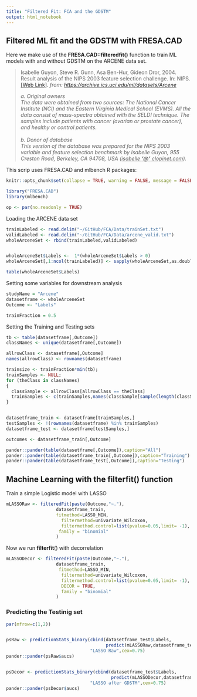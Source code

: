 ```yaml
---
title: "Filtered Fit: FCA and the GDSTM"
output: html_notebook
---
```


## Filtered ML fit and the GDSTM with FRESA.CAD

Here we make use of the **FRESA.CAD::filteredfit()** function to train ML models with and without GDSTM on the ARCENE data set.

> Isabelle Guyon, Steve R. Gunn, Asa Ben-Hur, Gideon Dror, 2004. Result analysis of the NIPS 2003 feature selection challenge. In: NIPS. [\[Web Link\]](http://books.nips.cc/papers/files/nips17/NIPS2004_0194.pdf). *from: <https://archive.ics.uci.edu/ml/datasets/Arcene>*
>
> *a. Original owners\
> The data were obtained from two sources: The National Cancer Institute (NCI) and the Eastern Virginia Medical School (EVMS). All the data consist of mass-spectra obtained with the SELDI technique. The samples include patients with cancer (ovarian or prostate cancer), and healthy or control patients.\
> \
> b. Donor of database\
> This version of the database was prepared for the NIPS 2003 variable and feature selection benchmark by Isabelle Guyon, 955 Creston Road, Berkeley, CA 94708, USA ([isabelle **'\@'** clopinet.com]{.ul}).*

This scrip uses FRESA.CAD and mlbench R packages:

```r
knitr::opts_chunk$set(collapse = TRUE, warning = FALSE, message = FALSE,comment = "#>")

library("FRESA.CAD")
library(mlbench)

op <- par(no.readonly = TRUE)

```

Loading the ARCENE data set

```r
trainLabeled <- read.delim("~/GitHub/FCA/Data/trainSet.txt")
validLabeled <- read.delim("~/GitHub/FCA/Data/arcene_valid.txt")
wholeArceneSet <- rbind(trainLabeled,validLabeled)


wholeArceneSet$Labels <-  1*(wholeArceneSet$Labels > 0)
wholeArceneSet[,1:ncol(trainLabeled)] <- sapply(wholeArceneSet,as.double)

table(wholeArceneSet$Labels)

```

Setting some variables for downstream analysis

```r
studyName = "Arcene"
datasetframe <- wholeArceneSet
Outcome <- "Labels"

trainFraction = 0.5

```

Setting the Training and Testing sets

```r

tb <- table(datasetframe[,Outcome])
classNames <- unique(datasetframe[,Outcome])

allrowClass <- datasetframe[,Outcome]
names(allrowClass) <- rownames(datasetframe)

trainsize <- trainFraction*min(tb);
trainSamples <- NULL;
for (theClass in classNames)
{
  classSample <- allrowClass[allrowClass == theClass]
  trainSamples <- c(trainSamples,names(classSample[sample(length(classSample),trainsize)]))
}


datasetframe_train <- datasetframe[trainSamples,]
testSamples <- !(rownames(datasetframe) %in% trainSamples)
datasetframe_test <- datasetframe[testSamples,]

outcomes <- datasetframe_train[,Outcome]

pander::pander(table(datasetframe[,Outcome]),caption="All")
pander::pander(table(datasetframe_train[,Outcome]),caption="Training")
pander::pander(table(datasetframe_test[,Outcome]),caption="Testing")


```

## Machine Learning with the filterfit() function

Train a simple Logistic model with LASSO

```r


mLASSORaw <- filteredFit(paste(Outcome,"~."),
                   datasetframe_train,
                   fitmethod=LASSO_MIN,
                     filtermethod=univariate_Wilcoxon,
                     filtermethod.control=list(pvalue=0.05,limit= -1),
                    family = "binomial"
                   )


```

Now we run **filterfit**() with decorrelation

```r


mLASSODecor <- filteredFit(paste(Outcome,"~."),
                   datasetframe_train,
                    fitmethod=LASSO_MIN,
                     filtermethod=univariate_Wilcoxon,
                     filtermethod.control=list(pvalue=0.05,limit= -1),
                     DECOR = TRUE,
                     family = "binomial"
                   )


```

### Predicting the Testinig set

```r


par(mfrow=c(1,2))


psRaw <- predictionStats_binary(cbind(datasetframe_test$Labels,
                                      predict(mLASSORaw,datasetframe_test)),
                                "LASSO Raw",cex=0.75)
pander::pander(psRaw$aucs)


psDecor <- predictionStats_binary(cbind(datasetframe_test$Labels,
                                        predict(mLASSODecor,datasetframe_test)),
                                "LASSO after GDSTM",cex=0.75)
pander::pander(psDecor$aucs)



```
